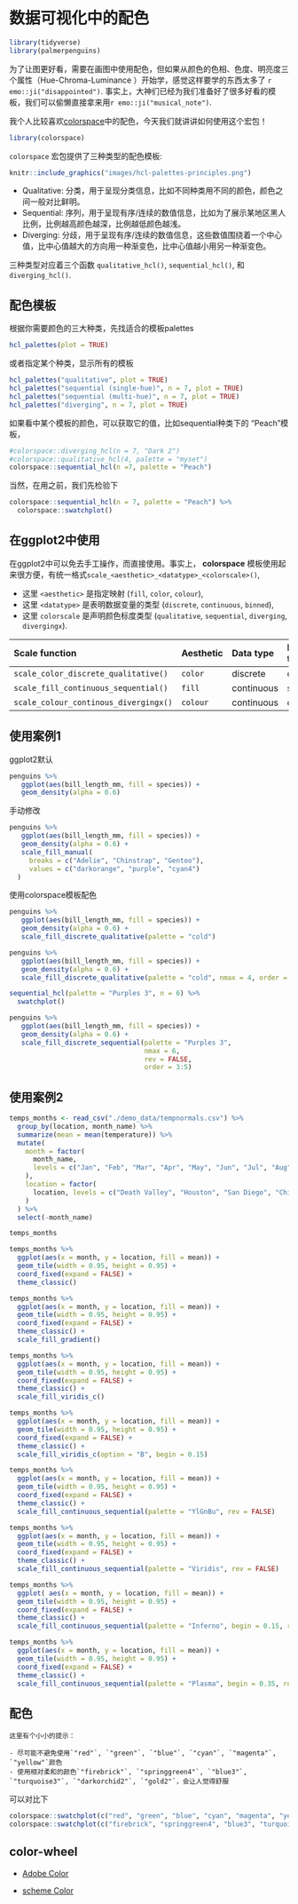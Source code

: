 # 数据可视化中的配色 {#ggplot2-colors}


```r
library(tidyverse)
library(palmerpenguins)
```


为了让图更好看，需要在画图中使用配色，但如果从颜色的色相、色度、明亮度三个属性（Hue-Chroma-Luminance ）开始学，感觉这样要学的东西太多了 `r emo::ji("disappointed")`. 事实上，大神们已经为我们准备好了很多好看的模板，我们可以偷懒直接拿来用`r emo::ji("musical_note")`.


我个人比较喜欢[colorspace](http://colorspace.r-forge.r-project.org/articles/color_spaces.html)中的配色，今天我们就讲讲如何使用这个宏包！

```r
library(colorspace)    
```



`colorspace` 宏包提供了三种类型的配色模板:

```r
knitr::include_graphics("images/hcl-palettes-principles.png")
```

- Qualitative: 分类，用于呈现分类信息，比如不同种类用不同的颜色，颜色之间一般对比鲜明。
- Sequential: 序列，用于呈现有序/连续的数值信息，比如为了展示某地区黑人比例，比例越高颜色越深，比例越低颜色越浅。
- Diverging: 分歧，用于呈现有序/连续的数值信息，这些数值围绕着一个中心值，比中心值越大的方向用一种渐变色，比中心值越小用另一种渐变色。

三种类型对应着三个函数 `qualitative_hcl()`, `sequential_hcl()`, 和 `diverging_hcl()`. 



## 配色模板

根据你需要颜色的三大种类，先找适合的模板palettes

```r
hcl_palettes(plot = TRUE)
```

或者指定某个种类，显示所有的模板
```r
hcl_palettes("qualitative", plot = TRUE)
hcl_palettes("sequential (single-hue)", n = 7, plot = TRUE)
hcl_palettes("sequential (multi-hue)", n = 7, plot = TRUE)
hcl_palettes("diverging", n = 7, plot = TRUE)
```

如果看中某个模板的颜色，可以获取它的值，比如sequential种类下的 "Peach"模板，

```r
#colorspace::diverging_hcl(n = 7, "Dark 2")
#colorspace::qualitative_hcl(4, palette = "myset")
colorspace::sequential_hcl(n =7, palette = "Peach")
```
当然，在用之前，我们先检验下

```r
colorspace::sequential_hcl(n = 7, palette = "Peach") %>% 
  colorspace::swatchplot()
```

## 在ggplot2中使用

在ggplot2中可以免去手工操作，而直接使用。事实上，
**colorspace** 模板使用起来很方便，有统一格式`scale_<aesthetic>_<datatype>_<colorscale>()`, 

- 这里 `<aesthetic>` 是指定映射 (`fill`, `color`, `colour`),
- 这里 `<datatype>` 是表明数据变量的类型 (`discrete`, `continuous`, `binned`), 
- 这里 `colorscale` 是声明颜色标度类型 (`qualitative`, `sequential`, `diverging`, `divergingx`).


|Scale function                       | Aesthetic | Data type  | Palette type |
|:-----------                         | :--------  | :--------- | :------------|
|`scale_color_discrete_qualitative()` | `color`    | discrete   | qualitative |
|`scale_fill_continuous_sequential()` | `fill`     | continuous | sequential |
|`scale_colour_continous_divergingx()` | `colour`   | continuous | diverging |


## 使用案例1

ggplot2默认
```r
penguins %>% 
   ggplot(aes(bill_length_mm, fill = species)) +
   geom_density(alpha = 0.6)
```

手动修改
```r
penguins %>% 
   ggplot(aes(bill_length_mm, fill = species)) +
   geom_density(alpha = 0.6) +
   scale_fill_manual(
     breaks = c("Adelie", "Chinstrap", "Gentoo"), 
     values = c("darkorange", "purple", "cyan4")
  )
```


使用colorspace模板配色
```r
penguins %>% 
   ggplot(aes(bill_length_mm, fill = species)) +
   geom_density(alpha = 0.6) +
   scale_fill_discrete_qualitative(palette = "cold")
```



```r
penguins %>% 
   ggplot(aes(bill_length_mm, fill = species)) +
   geom_density(alpha = 0.6) +
   scale_fill_discrete_qualitative(palette = "cold", nmax = 4, order = 2:4)
```
```r
sequential_hcl(palette = "Purples 3", n = 6) %>% 
  swatchplot()

penguins %>% 
   ggplot(aes(bill_length_mm, fill = species)) +
   geom_density(alpha = 0.6) +
   scale_fill_discrete_sequential(palette = "Purples 3", 
                                  nmax = 6, 
                                  rev = FALSE, 
                                  order = 3:5)

```




## 使用案例2

```r
temps_months <- read_csv("./demo_data/tempnormals.csv") %>%
  group_by(location, month_name) %>%
  summarize(mean = mean(temperature)) %>%
  mutate(
    month = factor(
      month_name,
      levels = c("Jan", "Feb", "Mar", "Apr", "May", "Jun", "Jul", "Aug", "Sep", "Oct", "Nov", "Dec")
    ),
    location = factor(
      location, levels = c("Death Valley", "Houston", "San Diego", "Chicago")
    )
  ) %>%
  select(-month_name)

temps_months
```





```r
temps_months %>% 
  ggplot(aes(x = month, y = location, fill = mean)) +
  geom_tile(width = 0.95, height = 0.95) +
  coord_fixed(expand = FALSE) +
  theme_classic()
```


```r
temps_months %>% 
  ggplot(aes(x = month, y = location, fill = mean)) +
  geom_tile(width = 0.95, height = 0.95) +
  coord_fixed(expand = FALSE) +
  theme_classic() +
  scale_fill_gradient()
```


```r
temps_months %>% 
  ggplot(aes(x = month, y = location, fill = mean)) +
  geom_tile(width = 0.95, height = 0.95) +
  coord_fixed(expand = FALSE) +
  theme_classic() +
  scale_fill_viridis_c()
```


```r
temps_months %>% 
  ggplot(aes(x = month, y = location, fill = mean)) +
  geom_tile(width = 0.95, height = 0.95) +
  coord_fixed(expand = FALSE) +
  theme_classic() +
  scale_fill_viridis_c(option = "B", begin = 0.15)
```


```r
temps_months %>% 
  ggplot(aes(x = month, y = location, fill = mean)) +
  geom_tile(width = 0.95, height = 0.95) +
  coord_fixed(expand = FALSE) +
  theme_classic() +
  scale_fill_continuous_sequential(palette = "YlGnBu", rev = FALSE)
```


```r
temps_months %>% 
  ggplot(aes(x = month, y = location, fill = mean)) +
  geom_tile(width = 0.95, height = 0.95) +
  coord_fixed(expand = FALSE) +
  theme_classic() +
  scale_fill_continuous_sequential(palette = "Viridis", rev = FALSE)
```


```r
temps_months %>% 
  ggplot( aes(x = month, y = location, fill = mean)) +
  geom_tile(width = 0.95, height = 0.95) +
  coord_fixed(expand = FALSE) +
  theme_classic() +
  scale_fill_continuous_sequential(palette = "Inferno", begin = 0.15, rev = FALSE)
```


```r
temps_months %>% 
  ggplot(aes(x = month, y = location, fill = mean)) +
  geom_tile(width = 0.95, height = 0.95) +
  coord_fixed(expand = FALSE) +
  theme_classic() +
  scale_fill_continuous_sequential(palette = "Plasma", begin = 0.35, rev = FALSE)
```

## 配色

```block
这里有个小小的提示：

- 尽可能不避免使用`"red"`, `"green"`, `"blue"`, `"cyan"`, `"magenta"`, `"yellow"`颜色
- 使用相对柔和的颜色`"firebrick"`, `"springgreen4"`, `"blue3"`, `"turquoise3"`, `"darkorchid2"`, `"gold2"`，会让人觉得舒服

```


可以对比下
```r
colorspace::swatchplot(c("red", "green", "blue", "cyan", "magenta", "yellow"))
colorspace::swatchplot(c("firebrick", "springgreen4", "blue3", "turquoise3", "darkorchid2", "gold2"))
```


## color-wheel

- [Adobe Color](https://color.adobe.com/zh/create/color-wheel)

- [scheme Color](https://schemecolor.com)
